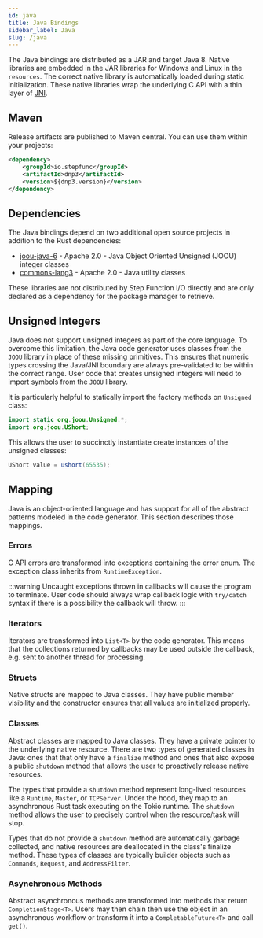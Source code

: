 ```yaml
---
id: java
title: Java Bindings
sidebar_label: Java
slug: /java
---
```



The Java bindings are distributed as a JAR and target Java 8.  Native libraries are embedded in the JAR libraries for Windows and Linux in the `resources`. The
correct native library is automatically loaded during static initialization. These native libraries wrap the underlying C API with a thin layer of
[JNI](https://docs.oracle.com/javase/8/docs/technotes/guides/jni/).

## Maven

Release artifacts are published to Maven central. You can use them within your projects:

```xml
<dependency>
    <groupId>io.stepfunc</groupId>
    <artifactId>dnp3</artifactId>
    <version>${dnp3.version}</version>
</dependency>
```

## Dependencies

The Java bindings depend on two additional open source projects in addition to the Rust dependencies:

* [joou-java-6](https://github.com/jOOQ/jOOU) - Apache 2.0 - Java Object Oriented Unsigned (JOOU) integer classes
* [commons-lang3](https://github.com/apache/commons-lang) - Apache 2.0 - Java utility classes

These libraries are not distributed by Step Function I/O directly and are only declared as a dependency for the package manager to retrieve.

## Unsigned Integers

Java does not support unsigned integers as part of the core language. To overcome this limitation, the Java code generator uses classes from the `JOOU` library
in place of these missing primitives.  This ensures that numeric types crossing the Java/JNI boundary are always pre-validated to be within the correct range. User code
that creates unsigned integers will need to import symbols from the `JOOU` library.

It is particularly helpful to statically import the factory methods on `Unsigned` class:

```java
import static org.joou.Unsigned.*;
import org.joou.UShort;
```

This allows the user to succinctly instantiate create instances of the unsigned classes:

```java
UShort value = ushort(65535);
```

## Mapping

Java is an object-oriented language and has support for all of the abstract patterns modeled in the code generator. This section describes those mappings.

### Errors

C API errors are transformed into exceptions containing the error enum. The exception class inherits from `RuntimeException`.

:::warning
Uncaught exceptions thrown in callbacks will cause the program to terminate. User code should always wrap callback logic with `try/catch` syntax if there
is a possibility the callback will throw.
:::


### Iterators

Iterators are transformed into `List<T>` by the code generator. This means that the collections returned by callbacks may be
used outside the callback, e.g. sent to another thread for processing.

### Structs

Native structs are mapped to Java classes. They have public member visibility and the constructor ensures that all values are initialized properly.

### Classes

Abstract classes are mapped to Java classes. They have a private pointer to the underlying native resource. There are two types of generated classes in Java: ones that
that only have a `finalize` method and ones that also expose a public `shutdown` method that allows the user to proactively release native resources.

The types that provide a `shutdown` method represent long-lived resources like a `Runtime`, `Master`, or `TCPServer`.  Under the hood, they map to an asynchronous
Rust task executing on the Tokio runtime. The `shutdown` method allows the user to precisely control when the resource/task will stop.

Types that do not provide a `shutdown` method are automatically garbage collected, and native resources are deallocated in the class's finalize method. These
types of classes are typically builder objects such as `Commands`, `Request`, and `AddressFilter`.

### Asynchronous Methods

Abstract asynchronous methods are transformed into methods that return `CompletionStage<T>`. Users may then chain then use the object in an asynchronous
workflow or transform it into a `CompletableFuture<T>` and call `get()`.
